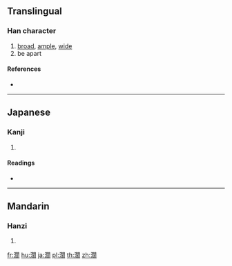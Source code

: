 {{character info/new}}
{{also|闊}}
==Translingual==

===Han character===
{{Han char|rn=85|rad=水|as=14|sn=17|four=|canj=EANR|ids=⿰氵䦚}}

# [[broad]], [[ample]], [[wide]]
# be apart

====References====
* {{Han ref|kx=0657.361|dkj=18547|dj=1068.020|hdz=31774.050|uh=6FF6|ud=28662}}

----

==Japanese==

===Kanji===
{{ja-kanji|grade=|rs=水14}}

# {{defn|lang=ja|sort=水14}}

====Readings====
* {{ja-readings|on=[[かつ]] (katsu)|kun=[[ひろい]] (hiroi)}}

----

==Mandarin==

===Hanzi===
{{cmn-hanzi|pin=[[jiān]] ([[jian1]]), [[kuò]] ([[kuo4]]), [[zàn]] ([[zan4]])|wg=chien<sup>1</sup>, k'uo<sup>4</sup>, tsan<sup>4</sup>}}

# {{defn|lang=cmn|sort=水14}}

[[fr:濶]]
[[hu:濶]]
[[ja:濶]]
[[pl:濶]]
[[th:濶]]
[[zh:濶]]